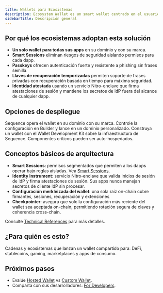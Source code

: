 ```yaml
---
title: Wallets para Ecosistemas
description: Ecosystem Wallet es un smart wallet centrado en el usuario que funciona en su dominio y sirve a todos sus dapps. Combina passkeys, Smart Sessions y una configuración merkleizada del wallet para ofrecer mayor seguridad con menos fricción.
sidebarTitle: Descripción general
---
```


## Por qué los ecosistemas adoptan esta solución

- **Un solo wallet para todas sus apps** en su dominio y con su marca.
- **Smart Sessions** eliminan riesgos de seguridad aislando permisos para cada dapp.
- **Passkeys** ofrecen autenticación fuerte y resistente a phishing sin frases semilla.
- **Llaves de recuperación temporizadas** permiten soporte de frases privadas con recuperación basada en tiempo para máxima seguridad.
- **Identidad atestada** usando un servicio Nitro-enclave que firma atestaciones de sesión y mantiene los secretos de IdP fuera del alcance de cualquier dapp.

## Opciones de despliegue

<CardGroup>
  <Card title="Hosted Wallet" href="/solutions/wallets/ecosystems/hosted-wallet">
    Sequence opera el wallet en su dominio con su marca. Controle la configuración en Builder y lance en un dominio personalizado.
  </Card>

  <Card title="Wallet personalizado" href="/solutions/wallets/ecosystems/custom-wallet">
    Construya un wallet con el Wallet Development Kit sobre la infraestructura de Sequence. Componentes críticos pueden ser auto-hospedados.
  </Card>
</CardGroup>

## Conceptos básicos de arquitectura

- **Smart Sessions**: permisos segmentados que permiten a los dapps operar bajo reglas aisladas. Vea [Smart Sessions](/solutions/wallets/ecosystems/smart-sessions).
- **Identity Instrument**: servicio Nitro-enclave que valida inicios de sesión de IdP y firma atestaciones de sesión. Sus apps nunca manejan secretos de cliente IdP sin procesar.
- **Configuración merkleizada del wallet**: una sola raíz on-chain cubre firmantes, sesiones, recuperación y extensiones.
- **Checkpointer**: asegura que solo la configuración más reciente del wallet sea aceptada on-chain, permitiendo rotación segura de claves y coherencia cross-chain.

Consulte [Technical References](/solutions/technical-references/overview) para más detalles.

## ¿Para quién es esto?
Cadenas y ecosistemas que lanzan un wallet compartido para: DeFi, stablecoins, gaming, marketplaces y apps de consumo.

## Próximos pasos

- Evalúe [Hosted Wallet](/solutions/wallets/ecosystems/hosted-wallet) vs [Custom Wallet](/solutions/wallets/ecosystems/custom-wallet).
- Comparta con sus desarrolladores: [For Developers](/solutions/wallets/developers/overview).